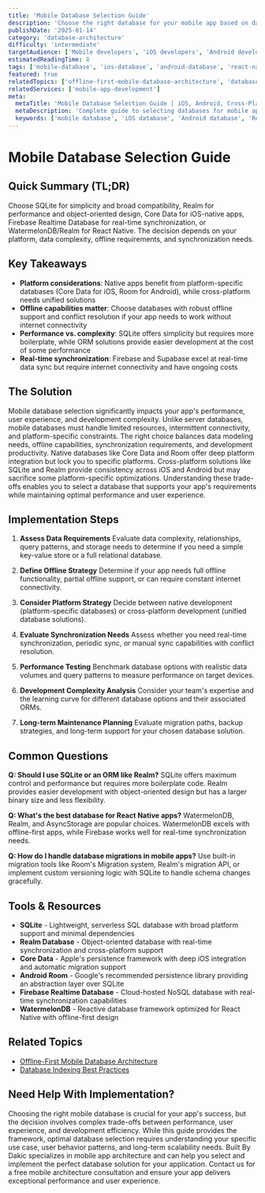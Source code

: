 ```yaml
---
title: 'Mobile Database Selection Guide'
description: 'Choose the right database for your mobile app based on data requirements, offline capabilities, performance needs, and platform considerations.'
publishDate: '2025-01-14'
category: 'database-architecture'
difficulty: 'intermediate'
targetAudience: ['Mobile developers', 'iOS developers', 'Android developers']
estimatedReadingTime: 8
tags: ['mobile-database', 'ios-database', 'android-database', 'react-native', 'flutter']
featured: true
relatedTopics: ['offline-first-mobile-database-architecture', 'database-indexing-best-practices']
relatedServices: ['mobile-app-development']
meta:
  metaTitle: 'Mobile Database Selection Guide | iOS, Android, Cross-Platform'
  metaDescription: 'Complete guide to selecting databases for mobile apps. Compare SQLite, Realm, Core Data, Firebase and more for iOS, Android, and cross-platform development.'
  keywords: ['mobile database', 'iOS database', 'Android database', 'React Native database', 'Flutter database']
---
```


# Mobile Database Selection Guide

## Quick Summary (TL;DR)

Choose SQLite for simplicity and broad compatibility, Realm for performance and object-oriented design, Core Data for iOS-native apps, Firebase Realtime Database for real-time synchronization, or WatermelonDB/Realm for React Native. The decision depends on your platform, data complexity, offline requirements, and synchronization needs.

## Key Takeaways

- **Platform considerations**: Native apps benefit from platform-specific databases (Core Data for iOS, Room for Android), while cross-platform needs unified solutions
- **Offline capabilities matter**: Choose databases with robust offline support and conflict resolution if your app needs to work without internet connectivity
- **Performance vs. complexity**: SQLite offers simplicity but requires more boilerplate, while ORM solutions provide easier development at the cost of some performance
- **Real-time synchronization**: Firebase and Supabase excel at real-time data sync but require internet connectivity and have ongoing costs

## The Solution

Mobile database selection significantly impacts your app's performance, user experience, and development complexity. Unlike server databases, mobile databases must handle limited resources, intermittent connectivity, and platform-specific constraints. The right choice balances data modeling needs, offline capabilities, synchronization requirements, and development productivity. Native databases like Core Data and Room offer deep platform integration but lock you to specific platforms. Cross-platform solutions like SQLite and Realm provide consistency across iOS and Android but may sacrifice some platform-specific optimizations. Understanding these trade-offs enables you to select a database that supports your app's requirements while maintaining optimal performance and user experience.

## Implementation Steps

1. **Assess Data Requirements**
   Evaluate data complexity, relationships, query patterns, and storage needs to determine if you need a simple key-value store or a full relational database.

2. **Define Offline Strategy**
   Determine if your app needs full offline functionality, partial offline support, or can require constant internet connectivity.

3. **Consider Platform Strategy**
   Decide between native development (platform-specific databases) or cross-platform development (unified database solutions).

4. **Evaluate Synchronization Needs**
   Assess whether you need real-time synchronization, periodic sync, or manual sync capabilities with conflict resolution.

5. **Performance Testing**
   Benchmark database options with realistic data volumes and query patterns to measure performance on target devices.

6. **Development Complexity Analysis**
   Consider your team's expertise and the learning curve for different database options and their associated ORMs.

7. **Long-term Maintenance Planning**
   Evaluate migration paths, backup strategies, and long-term support for your chosen database solution.

## Common Questions

**Q: Should I use SQLite or an ORM like Realm?**
SQLite offers maximum control and performance but requires more boilerplate code. Realm provides easier development with object-oriented design but has a larger binary size and less flexibility.

**Q: What's the best database for React Native apps?**
WatermelonDB, Realm, and AsyncStorage are popular choices. WatermelonDB excels with offline-first apps, while Firebase works well for real-time synchronization needs.

**Q: How do I handle database migrations in mobile apps?**
Use built-in migration tools like Room's Migration system, Realm's migration API, or implement custom versioning logic with SQLite to handle schema changes gracefully.

## Tools & Resources

- **SQLite** - Lightweight, serverless SQL database with broad platform support and minimal dependencies
- **Realm Database** - Object-oriented database with real-time synchronization and cross-platform support
- **Core Data** - Apple's persistence framework with deep iOS integration and automatic migration support
- **Android Room** - Google's recommended persistence library providing an abstraction layer over SQLite
- **Firebase Realtime Database** - Cloud-hosted NoSQL database with real-time synchronization capabilities
- **WatermelonDB** - Reactive database framework optimized for React Native with offline-first design

## Related Topics

- [Offline-First Mobile Database Architecture](/topics/offline-first-mobile-database-architecture)
- [Database Indexing Best Practices](/topics/database-indexing-best-practices)

## Need Help With Implementation?

Choosing the right mobile database is crucial for your app's success, but the decision involves complex trade-offs between performance, user experience, and development efficiency. While this guide provides the framework, optimal database selection requires understanding your specific use case, user behavior patterns, and long-term scalability needs. Built By Dakic specializes in mobile app architecture and can help you select and implement the perfect database solution for your application. Contact us for a free mobile architecture consultation and ensure your app delivers exceptional performance and user experience.
